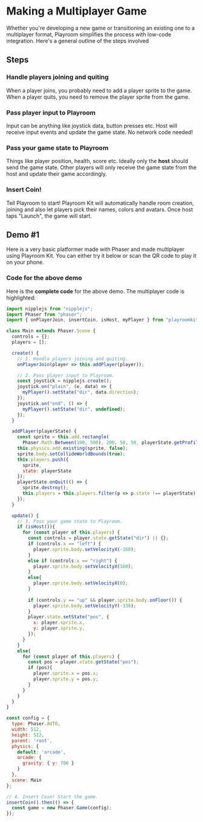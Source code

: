 
# Making a Multiplayer Game

Whether you're developing a new game or transitioning an existing one to a multiplayer format, Playroom simplifies the process with low-code integration. Here's a general outline of the steps involved

## Steps

<Steps>

### Handle players joining and quiting
When a player joins, you probably need to add a player sprite to the game. When a player quits, you need to remove the player sprite from the game.

### Pass player input to Playroom
Input can be anything like joystick data, button presses etc. Host will receive input events and update the game state. No network code needed!

### Pass your game state to Playroom
Things like player position, health, score etc. Ideally only the **host** should send the game state. Other players will only receive the game state from the host and update their game accordingly.

### Insert Coin!
Tell Playroom to start! Playroom Kit will automatically handle room creation, joining and also let players pick their names, colors and avatars. Once host taps "Launch", the game will start.

</Steps>

## Demo #1

Here is a very basic platformer made with Phaser and made multiplayer using Playroom Kit. You can either try it below or scan the QR code to play it on your phone.


<Preview src="/demos/phaser1.html" />


### Code for the above demo
Here is the **complete code** for the above demo. The multiplayer code is highlighted: 


```js {11,14-20,32-35,42,56-59,64-68,89-91} filename="Without Multiplayer"
import nipplejs from "nipplejs";
import Phaser from "phaser";
import { onPlayerJoin, insertCoin, isHost, myPlayer } from "playroomkit";

class Main extends Phaser.Scene {
  controls = {};
  players = []; 

  create() {
    // 1. Handle players joining and quiting.
    onPlayerJoin(player => this.addPlayer(player));

    // 2. Pass player input to Playroom.
    const joystick = nipplejs.create();
    joystick.on("plain", (e, data) => {
      myPlayer().setState("dir", data.direction);
    });
    joystick.on("end", () => {
      myPlayer().setState("dir", undefined);
    });
  }

  addPlayer(playerState) {
    const sprite = this.add.rectangle(
      Phaser.Math.Between(100, 500), 200, 50, 50, playerState.getProfile().color.hex);
    this.physics.add.existing(sprite, false);
    sprite.body.setCollideWorldBounds(true);
    this.players.push({
      sprite,
      state: playerState
    });
    playerState.onQuit(() => {
      sprite.destroy();
      this.players = this.players.filter(p => p.state !== playerState);
    });
  }

  update() {
    // 3. Pass your game state to Playroom.
    if (isHost()){
      for (const player of this.players) {
        const controls = player.state.getState("dir") || {};
        if (controls.x == "left") {
          player.sprite.body.setVelocityX(-160);
        }
        else if (controls.x == "right") {
          player.sprite.body.setVelocityX(160);
        }
        else{
          player.sprite.body.setVelocityX(0);
        }
    
        if (controls.y == "up" && player.sprite.body.onFloor()) {
          player.sprite.body.setVelocityY(-330);
        }
        player.state.setState("pos", {
          x: player.sprite.x,
          y: player.sprite.y,
        });
      }
    }
    else{
      for (const player of this.players) {
        const pos = player.state.getState("pos");
        if (pos){
          player.sprite.x = pos.x;
          player.sprite.y = pos.y;
        }
      }
    }
  }
}

const config = {
  type: Phaser.AUTO,
  width: 512,
  height: 512,
  parent: 'root',
  physics: {
    default: 'arcade',
    arcade: {
      gravity: { y: 700 }
    }
  },
  scene: Main
};

// 4. Insert Coin! Start the game.
insertCoin().then(() => {
  const game = new Phaser.Game(config);
});

```
